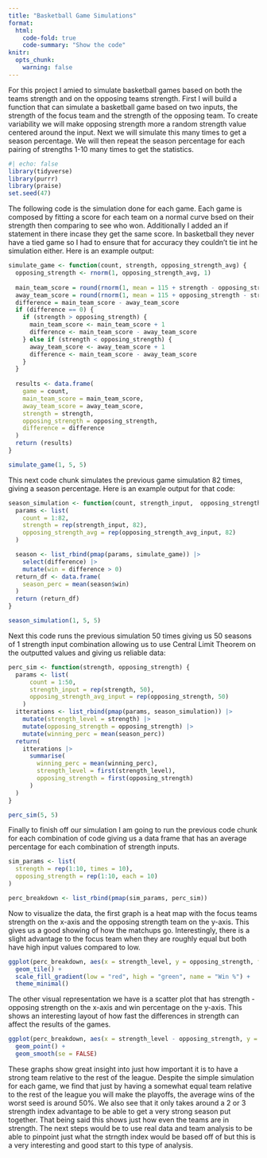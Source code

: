 ```yaml
---
title: "Basketball Game Simulations"
format:
  html:
    code-fold: true
    code-summary: "Show the code"
knitr:
  opts_chunk:
    warning: false
---
```


For this project I amied to simulate basketball games based on both the teams strength and on the opposing teams strength. First I will build a function that can simulate a basketball game based on two inputs, the strength of the focus team and the strength of the opposing team. To create variability we will make opposing strength more a random strength value centered around the input. Next we will simulate this many times to get a season percentage. We will then repeat the season percentage for each pairing of strengths 1-10 many times to get the statistics.

```r
#| echo: false
library(tidyverse)
library(purrr)
library(praise)
set.seed(47)
```

The following code is the simulation done for each game. Each game is composed by fitting a score for each team on a normal curve bsed on their strength then comparing to see who won. Additionally I added an if statement in there incase they get the same score. In basketball they never have a tied game so I had to ensure that for accuracy they couldn't tie int he simulation either. Here is an example output:

```r
simulate_game <- function(count, strength, opposing_strength_avg) {
  opposing_strength <- rnorm(1, opposing_strength_avg, 1)
  
  main_team_score = round(rnorm(1, mean = 115 + strength - opposing_strength, abs(1-strength)))
  away_team_score = round(rnorm(1, mean = 115 + opposing_strength - strength, abs(1-strength)))
  difference = main_team_score - away_team_score
  if (difference == 0) {
    if (strength > opposing_strength) {
      main_team_score <- main_team_score + 1
      difference <- main_team_score - away_team_score
    } else if (strength < opposing_strength) {
      away_team_score <- away_team_score + 1
      difference <- main_team_score - away_team_score
    }
  }
  
  results <- data.frame(
    game = count,
    main_team_score = main_team_score,
    away_team_score = away_team_score,
    strength = strength,
    opposing_strength = opposing_strength,
    difference = difference
  )
  return (results)
}

simulate_game(1, 5, 5)
```

This next code chunk simulates the previous game simulation 82 times, giving a season percentage. Here is an example output for that code:

```r

season_simulation <- function(count, strength_input,  opposing_strength_avg_input) {
  params <- list(
    count = 1:82,
    strength = rep(strength_input, 82),
    opposing_strength_avg = rep(opposing_strength_avg_input, 82)
  )

  season <- list_rbind(pmap(params, simulate_game)) |>
    select(difference) |>
    mutate(win = difference > 0)
  return_df <- data.frame(
    season_perc = mean(season$win)
  )
  return (return_df)
}

season_simulation(1, 5, 5)
```

Next this code runs the previous simulation 50 times giving us 50 seasons of 1 strength input combination allowing us to use Central Limit Theorem on the outputted values and giving us reliable data:

```r

perc_sim <- function(strength, opposing_strength) {
  params <- list(
      count = 1:50,
      strength_input = rep(strength, 50),
      opposing_strength_avg_input = rep(opposing_strength, 50)
    )
  itterations <- list_rbind(pmap(params, season_simulation)) |>
    mutate(strength_level = strength) |>
    mutate(opposing_strength = opposing_strength) |>
    mutate(winning_perc = mean(season_perc))
  return(
    itterations |>
      summarise(
        winning_perc = mean(winning_perc),
        strength_level = first(strength_level),
        opposing_strength = first(opposing_strength)
      )
  )
}

perc_sim(5, 5)

```

Finally to finish off our simulation I am going to run the previous code chunk for each combination of code giving us a data frame that has an average percentage for each combination of strength inputs.

```r

sim_params <- list(
  strength = rep(1:10, times = 10),
  opposing_strength = rep(1:10, each = 10)
)

perc_breakdown <- list_rbind(pmap(sim_params, perc_sim))
```

Now to visualize the data, the first graph is a heat map with the focus teams strength on the x-axis and the opposing strength team on the y-axis. This gives us a good showing of how the matchups go. Interestingly, there is a slight advantage to the focus team when they are roughly equal but both have high input values compared to low.

```r
ggplot(perc_breakdown, aes(x = strength_level, y = opposing_strength, fill = winning_perc)) +
  geom_tile() +
  scale_fill_gradient(low = "red", high = "green", name = "Win %") +
  theme_minimal()
```

The other visual representation we have is a scatter plot that has strength - opposing strength on the x-axis and win percentage on the y-axis. This shows an interesting layout of how fast the differences in strength can affect the results of the games.

```r
ggplot(perc_breakdown, aes(x = strength_level - opposing_strength, y = winning_perc)) +
  geom_point() +
  geom_smooth(se = FALSE)
```

These graphs show great insight into just how important it is to have a strong team relative to the rest of the league. Despite the simple simulation for each game, we find that just by having a somewhat equal team relative to the rest of the league you will make the playoffs, the average wins of the worst seed is around 50%. We also see that it only takes around a 2 or 3 strength index advantage to be able to get a very strong season put together. That being said this shows just how even the teams are in strength. The next steps would be to use real data and team analysis to be able to pinpoint just what the strngth index would be based off of but this is a very interesting and good start to this type of analysis.
